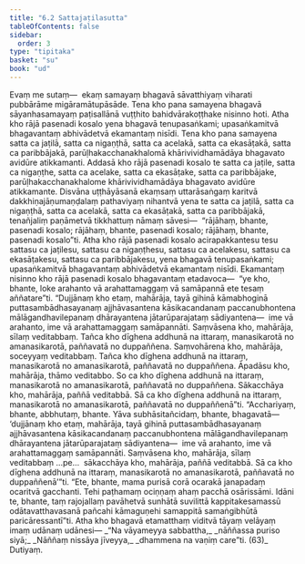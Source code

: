 ```yaml
---
title: "6.2 Sattajaṭilasutta"
tableOfContents: false
sidebar:
  order: 3
type: "tipitaka"
basket: "su"
book: "ud"
---
```



<DynamicBreadcrumb />

<Division number="52" book="ud" bookNo="18" page="155">

<Paragraph number="475" book="ud">
Evaṃ me sutaṃ—  ekaṃ samayaṃ bhagavā sāvatthiyaṃ viharati pubbārāme migāramātupāsāde. Tena kho pana samayena bhagavā sāyanhasamayaṃ paṭisallānā vuṭṭhito bahidvārakoṭṭhake nisinno hoti. Atha kho rājā pasenadi kosalo yena bhagavā tenupasaṅkami; upasaṅkamitvā bhagavantaṃ abhivādetvā ekamantaṃ nisīdi.
</Paragraph>

<Paragraph number="476" book="ud">
Tena kho pana samayena satta ca jaṭilā, satta ca nigaṇṭhā, satta ca acelakā, satta ca ekasāṭakā, satta ca paribbājakā, parūḷhakacchanakhalomā khārivividhamādāya bhagavato avidūre atikkamanti.
</Paragraph>

<Paragraph number="477" book="ud">
Addasā kho rājā pasenadi kosalo te satta ca jaṭile, satta ca nigaṇṭhe, satta ca acelake, satta ca ekasāṭake, satta ca paribbājake, parūḷhakacchanakhalome khārivividhamādāya bhagavato avidūre atikkamante. Disvāna uṭṭhāyāsanā ekaṃsaṃ uttarāsaṅgaṃ karitvā dakkhiṇajāṇumaṇḍalaṃ pathaviyaṃ nihantvā yena te satta ca jaṭilā, satta ca nigaṇṭhā, satta ca acelakā, satta ca ekasāṭakā, satta ca paribbājakā, tenañjaliṃ paṇāmetvā tikkhattuṃ nāmaṃ sāvesi—  “rājāhaṃ, bhante, pasenadi kosalo; rājāhaṃ, bhante, pasenadi kosalo; rājāhaṃ, bhante, pasenadi kosalo”ti.
</Paragraph>

<Paragraph number="478" book="ud">
Atha kho rājā pasenadi kosalo acirapakkantesu tesu sattasu ca jaṭilesu, sattasu ca nigaṇṭhesu, sattasu ca acelakesu, sattasu ca ekasāṭakesu, sattasu ca paribbājakesu, yena bhagavā tenupasaṅkami; upasaṅkamitvā bhagavantaṃ abhivādetvā ekamantaṃ nisīdi. Ekamantaṃ nisinno kho rājā pasenadi kosalo bhagavantaṃ etadavoca—  “ye kho, bhante, loke arahanto vā arahattamaggaṃ vā samāpannā ete tesaṃ aññatare”ti.
</Paragraph>

<Paragraph number="479" book="ud">
“Dujjānaṃ kho etaṃ, mahārāja, tayā gihinā kāmabhoginā puttasambādhasayanaṃ ajjhāvasantena kāsikacandanaṃ paccanubhontena mālāgandhavilepanaṃ dhārayantena jātarūparajataṃ sādiyantena—  ime vā arahanto, ime vā arahattamaggaṃ samāpannāti.
</Paragraph>

<Paragraph number="480" book="ud">
Saṃvāsena kho, mahārāja, sīlaṃ veditabbaṃ. Tañca kho dīghena addhunā na ittaraṃ, manasikarotā no amanasikarotā, paññavatā no duppaññena. Saṃvohārena kho, mahārāja, soceyyaṃ veditabbaṃ. Tañca kho dīghena addhunā na ittaraṃ, manasikarotā no amanasikarotā, paññavatā no duppaññena. Āpadāsu kho, mahārāja, thāmo veditabbo. So ca kho dīghena addhunā na ittaraṃ, manasikarotā no amanasikarotā, paññavatā no duppaññena. Sākacchāya kho, mahārāja, paññā veditabbā. Sā ca kho dīghena addhunā na ittaraṃ, manasikarotā no amanasikarotā, paññavatā no duppaññenā”ti.
</Paragraph>

<Paragraph number="481" book="ud">
“Acchariyaṃ, bhante, abbhutaṃ, bhante. Yāva subhāsitañcidaṃ, bhante, bhagavatā—  ‘dujjānaṃ kho etaṃ, mahārāja, tayā gihinā puttasambādhasayanaṃ ajjhāvasantena kāsikacandanaṃ paccanubhontena mālāgandhavilepanaṃ dhārayantena jātarūparajataṃ sādiyantena—  ime vā arahanto, ime vā arahattamaggaṃ samāpannāti. Saṃvāsena kho, mahārāja, sīlaṃ veditabbaṃ …pe…  sākacchāya kho, mahārāja, paññā veditabbā. Sā ca kho dīghena addhunā na ittaraṃ, manasikarotā no amanasikarotā, paññavatā no duppaññenā’”ti.
</Paragraph>

<Paragraph number="482" book="ud">
“Ete, bhante, mama purisā corā ocarakā janapadaṃ ocaritvā gacchanti. Tehi paṭhamaṃ ociṇṇaṃ ahaṃ pacchā osārissāmi. Idāni te, bhante, taṃ rajojallaṃ pavāhetvā sunhātā suvilittā kappitakesamassū odātavatthavasanā pañcahi kāmaguṇehi samappitā samaṅgibhūtā paricāressantī”ti.
</Paragraph>

<Paragraph number="483" book="ud">
Atha kho bhagavā etamatthaṃ viditvā tāyaṃ velāyaṃ imaṃ udānaṃ udānesi—
</Paragraph>

<Paragraph number="484" type="verses" book="ud">
_“Na vāyameyya sabbattha,_  
_nāññassa puriso siyā;_  
_Nāññaṃ nissāya jīveyya,_  
_dhammena na vaṇiṃ care”ti. (63)_  


</Paragraph>
</Division>

<Paragraph number="485" type="center" book="ud">
Dutiyaṃ.
</Paragraph>